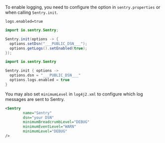 To enable logging, you need to configure the option in `sentry.properties` or when calling `Sentry.init`.

```properties {tabTitle: sentry.properties}
logs.enabled=true
```

```java {tabTitle: Sentry.init (Java)} {5}
import io.sentry.Sentry;

Sentry.init(options -> {
  options.setDsn("___PUBLIC_DSN___");
  options.getLogs().setEnabled(true);
});
```

```kotlin {tabTitle: Sentry.init(Kotlin)} {5}
import io.sentry.Sentry

Sentry.init { options ->
  options.dsn = "___PUBLIC_DSN___"
  options.logs.enabled = true
}
```

You may also set `minimumLevel` in `log4j2.xml` to configure which log messages are sent to Sentry.

```xml {tabTitle: log4j2.xml} {6}
<Sentry
        name="Sentry"
        dsn="your DSN"
        minimumBreadcrumbLevel="DEBUG"
        minimumEventLevel="WARN"
        minimumLevel="DEBUG"
/>
```